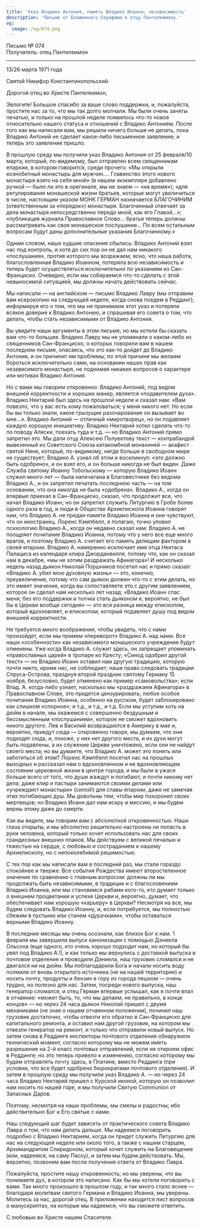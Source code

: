 ```yaml
---
title: 'Указ Владико Антония, память Владико Иоанна, независимость'
description: 'Письмо от Блаженного Серафима к отцу Пантелеимону.'
og:
  image: /og/074.png
---
```


<div style={{textAlign:'right', fontFamily:'monospace'}}>Письмо № 074</div>
<div style={{textAlign:'left', fontFamily:'monospace'}}>Получатель: отец Пантелеимон</div>

---

13/26 марта 1971 года

Святой Никифор Константинопольский.

Дорогой отец во Христе Пантелеимон,

Эвлогите! Большое спасибо за ваше слово поддержки, и, пожалуйста, простите нас за то, что мы так долго молчали. Мы были очень заняты печатью, и только на прошлой неделе появилось что-то новое относительно нашего статуса и отношений с Владико Антонием. После того как мы написали вам, мы решили ничего больше не делать, пока Владико Антоний не сделает какое-либо письменное заявление; и теперь это заявление пришло.

В прошлую среду мы получили указ Владико Антония от 25 февраля/10 марта, который, по-видимому, был отправлен всем священникам епархии, в котором говорится, среди прочего: «Мы открыли коэнобитный монастырь для мужчин…. Главенство этого нового монастыря взято на себя мной» (в нашем экземпляре добавлено ручкой — было ли это в оригинале, мы не знаем — «на время»); «для регулирования монашеской жизни братьев, которые могут увеличиться в числе, настоящим указом МОНК ГЕРМАН назначается БЛАГОЧИНИМ (ответственным за «порядок») монастыря. Благочинный отвечает за дела монастыря непосредственно передо мной, как его Главой…»; «публикация журнала Православное Слово… братья теперь должны рассматривать как свое монашеское послушание… По всем остальным вопросам будут даны дополнительные указания Благочинному.»

Одним словом, наши худшие опасения сбылись: Владико Антоний взял нас под контроль, и хотя до сих пор он не дал нам никакого «послушания», против которого мы возражаем, ясно, что наша работа, благословленная Владико Иоанном, потеряла всю независимость и теперь будет осуществляться исключительно по указаниям из Сан-Франциско. Очевидно, если мы собираемся что-то сделать с этой невыносимой ситуацией, мы должны начать действовать сейчас.

Мы написали — на английском — письмо Владико Лавру (мы отправим вам ксерокопию на следующей неделе, когда снова поедем в Реддинг), информируя его о том, что мы не принимаем этот указ и потеряли всякое доверие к Владико Антонию, и спрашивая его совета о том, что делать, чтобы стать независимыми от Владико Антония.

Вы увидите наши аргументы в этом письме; но мы хотели бы сказать вам что-то большее. Владико Лавру мы не упоминали о каком-либо из священников Сан-Франциско, о которых говорили вам в нашем последнем письме, опасаясь, что это как-то дойдет до Владико Антония, и он причинит им проблемы; по этой причине мы желаем бороться исключительно сами, на основании наших прав как независимого монастыря, не поднимая никаких вопросов о характере или мотивах Владико Антония.

Но с вами мы говорим откровенно: Владико Антоний, под видом внешней корректности и хороших манер, является «подавителем духа». Владико Нектарий был здесь на прошлой неделе и сказал нам: «Вам повезло, что у вас есть кому пожаловаться; у меня никого нет. Но если бы вы только знали, какое грызущие разочарование он вызывает во мне…». Владико Антоний — отличный «миротворец», но он подавляет каждую хорошую инициативу. Владико Нектарий хотел сделать что-то по поводу Аляски, поехать туда и т.д. — но Владико Антоний прямо запретил это. Мы дали отцу Алексею Полуектову текст — контрабандой вывезенный из Советского Союза катакомбной монахиней — акафист святой Нине, который, по-видимому, нигде больше в свободном мире не существует; Владико А. узнал об этом и воскликнул: «это должно быть одобрено», и он взял его, и он больше никогда не был виден. Даже Служба святому Иоанну Тобольскому — которую Владико Иоанн служил много лет — была напечатана в Благовестнике без ведома Владико А., и он запретил печатать последнюю часть — на том основании, что она никогда не была «одобрена». Владико А., когда он впервые приехал в Сан-Франциско, сказал, что продолжит все, что начал Владико Иоанн; но он запретил служить Литургию в Гробе более одного раза в год, и люди в Обществе Архиепископа Иоанна говорят нам, что Владико А. не предан памяти Владико Иоанна и они чувствуют, что он иностранец. Лоренс Кэмпбелл, я полагаю, точно уловил психологию Владико А., когда он недавно сказал нам: Владико А. не поощряет почитание Владико Иоанна, потому что у него все еще много врагов, и поэтому Владико А. считает его память делящим фактором в своей епархии. Владико А. намеренно исключает имя отца Нектаса Палациса из календаря клира Джорданвилля, потому что, как он сказал нам в декабре, «мы не хотим раздражать Афинагора»! И несколько недель назад дьякон Николай Поршников посетил нас и прямо сказал: «Владико А. убил мою духовную жизнь» — это, конечно, преувеличение, потому что сам дьякон должен что-то с этим делать, но это имеет значение, когда вы сопоставляете это с другим заявлением, которое он сделал нам несколько лет назад: «Владико Иоанн спас меня; без его поддержки и толчка стать дьяконом я, вероятно, не был бы в Церкви вообще сегодня» — это вся разница между епископом, который вдохновляет, и епископом, который подавляет душу под видом внешней корректности.

Не требуется много воображения, чтобы увидеть, что с нами произойдет, если мы примем «переворот» Владико А. над нами. Все наши «особенности» как независимого монашеского учреждения будут отменены. Уже когда Владико А. служит здесь, он запрещает упоминать «православных царей» в тропаре ко Кресту; «Синод одобрил другой текст» — но Владико Иоанн оставил нам другую традицию, которую почти никто, кроме нас, не соблюдает; наше право следовать традиции Спруса-Острова, празднуя второй праздник святому Герману 15 ноября, безусловно, будет отменено как пример «самовольства»; если Влад. А. когда-либо узнает, насколько мы «раздражаем Афинагора» в Православном Слове, это придется цензурировать; любое особое почитание Владико Иоанна, особенно на русском, будет заблокировано как слишком «спорное»; и т.д., и т.д., и т.д. Если мы уступим хоть на дюйм в начале, мы окажемся с совершенно бездушным и бессмысленным «послушанием», которое не сможет вдохновить никого другого. Лев и Василий возвращаются в Америку в мае и, вероятно, приедут сюда — откровенно говоря, мы думаем, что они подходят сюда, и, похоже, у них нет другого места, и их духи могут быть подавлены, а их служение Церкви уничтожено, если они не найдут своего места; но вы думаете, что Владико А. может это понять или заботиться об этом? Лоренс Кэмпбелл посетил нас на прошлых выходных и рассказал нам о вдохновленном и не вдохновляющем состоянии церковной жизни в центре города; и мы были в ужасе больше всего от того, что души жаждут и погибают, и почти никому нет дела; даже клир и пастыри занимаются своими делами или «учреждают монастыри» (силой!) для славы епархии, даже не замечая этих погибающих душ. Мы довольны тем, чтобы мир похоронил своих мертвецов; но Владико Иоанн дал нам искру и миссию, и мы будем верны этому даже до смерти.

Как вы видите, мы говорим вам с абсолютной откровенностью. Наши глаза открыты, и мы абсолютно решительно настроены не попасть в руки человека, который только хочет использовать нас для своих грандиозных внешних планов. Мы действуем с великой печалью и тяжестью на сердце, с любовью и состраданием к нашему Архиепископу, но с непоколебимой решимостью.

С тех пор как мы написали вам в последний раз, мы стали гораздо спокойнее и тверже. Все события Рождества имеют второстепенное значение по сравнению с главным вопросом: должны ли мы продолжать быть независимыми, в традиции и с благословением Владико Иоанна, или мы становимся рабами кого-то, кто думает только о внешнем процветании и успехе Церкви и, вероятно, думает, что обеспечивает нам хорошую «карьеру» в Церкви? Несмотря на все, мы будем следовать Владико Иоанну, и, если потребуется, мы полностью сбежим в пустыню или станем «дурачками», чтобы оставаться верными Владико Иоанну.

В последние месяцы мы очень осознали, как близок Бог к нам. 1 февраля мы завершили выпуск канонизации с помощью Дэниела Ольсона (еще одного, кто очень хорошо подходит нам, но который бы увял под Владико А.!), и как только мы вернулись с доставкой выпуска в почтовое отделение и проводили Дэниела, наш грузовик сломался и не двигался ни на дюйм. Мы поблагодарили Бога и начали носить воду полмили от вновь открытого источника (не на нашей территории) и носить почту, продукты и бензин в гору из города пешком — очень трудно, но полезно для нас. Затем, посреди нового выпуска, наш генератор сломался, и отец Герман впервые услышал, как я почти впал в отчаяние: «может быть, то, что мы делаем, не правильно, в конце концов» — но через 24 часа дьякон Николай пришел с двумя механиками (не зная о нашем отчаянном положении), починил наш грузовик достаточно, чтобы отвезти его обратно в Сан-Франциско для капитального ремонта, и оставил нам другой грузовик, на котором мы отвезли генератор на ремонт, и только что отправили новый выпуск. Но затем снова в Реддинге инспекторы почтового отделения обнаружили технический момент, согласно которому мы не можем иметь разрешение на 2-й класс почтовых отправлений, если не откроем офис в Реддинге; но это теперь привело к изменению, согласно которому мы будем отправлять почту здесь, в Платине, вместо Реддинга (при условии, что все будет одобрено бюрократами почтового отделения). И затем в прошлую среду мы получили указ Владико А. — но через 24 часа Владико Нектарий пришел с Курской иконой, которую он позволил нам носить по нашей горе, и мы получили Святую Communion от Запасных Даров.

Поэтому, несмотря на наши проблемы, мы смелы и радостны; ибо действительно Бог и Его святые с нами.

Наш следующий шаг будет зависеть от практического совета Владико Лавра о том, что нам делать дальше. Мы надеемся поговорить подробно с Владико Нектарием, когда он придет служить Литургию для нас на следующей неделе или около того, а также с нашим старцем, Архимандритом Спиридоном, который хочет служить на Благовещение (или, надеемся, на саму Пасху), и затем мы будем действовать. Мы, вероятно, позвоним вам после получения ответа от Владико Лавра.

Пожалуйста, простите нашу откровенность; но мы уверены, что вы понимаете дух, в котором это написано. Как бы мы хотели поговорить с вами. Так много произошло в прошлом году, и так много стало яснее — благодаря молитвам святого Германа и Владико Иоанна, мы уверены. Молитесь за нас, дорогой отец. В приложении находится лист вопросов о манускриптах, на которые мы надеемся, что вы сможете ответить.

С любовью во Христе нашем Спасителе.